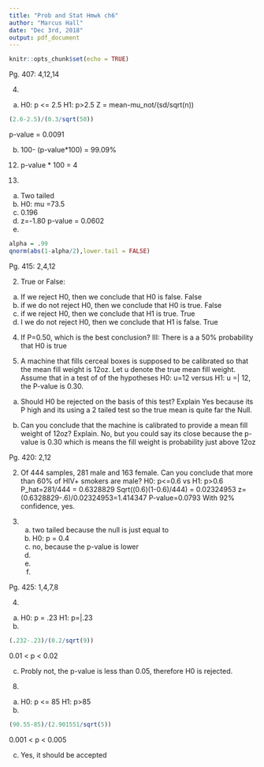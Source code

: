 ```yaml
---
title: "Prob and Stat Hmwk ch6"
author: "Marcus Hall"
date: "Dec 3rd, 2018"
output: pdf_document
---
```


```r
knitr::opts_chunk$set(echo = TRUE)
```
Pg. 407: 4,12,14

4) 
a) H0: p <= 2.5  H1: p>2.5
Z = mean-mu_not/(sd/sqrt(n))
```r
(2.6-2.5)/(0.3/sqrt(50))
``` 
p-value = 0.0091

b) 100- (p-value*100) =  99.09%

12) p-value * 100 = 4 

14)
a) Two tailed
b) H0: mu =73.5
c) 0.196
d) z=-1.80 
    p-value = 0.0602
e) 
```r
alpha = .99
qnorm(abs(1-alpha/2),lower.tail = FALSE)
```

Pg. 415: 2,4,12

2) True or False:
a) If we reject H0, then we conclude that H0 is false.
    False
b) if we do not reject H0, then we conclude that H0 is true.
    False
c) if we reject H0, then we conclude that H1 is true.
    True
d) I we do not reject H0, then we conclude that H1 is false.
    True

4) If P=0.50, which is the best conclusion?
        III: There is a a 50% probability that H0 is true

12) A machine that fills cerceal boxes is supposed to be calibrated so that the mean
fill weight is 12oz. Let u denote the true mean fill weight. Assume that in a test of
of the hypotheses H0: u=12 versus H1: u =| 12, the P-value is 0.30.

a. Should H0 be rejected on the basis of this test? Explain
    Yes because its P high and its using a 2 tailed test so the true mean is quite far
    the Null.
    

b. Can you conclude that the machine is calibrated to provide a mean fill weight of 12oz?
Explain.
    No, but you could say its close because the p-value is 0.30 which is means the fill weight
    is probability just above 12oz 

Pg. 420: 2,12

2) Of 444 samples, 281 male and 163 female. Can you conclude that more than 60% of 
    HIV+ smokers are male?
        H0: p<=0.6 vs H1: p>0.6
        P_hat=281/444 = 0.6328829
        Sqrt((0.6)(1-0.6)/444) = 0.02324953
        z=(0.6328829-.6)/0.02324953=1.414347
        P-value=0.0793
        With 92% confidence, yes.

12) a) two tailed because the null is just equal to
    b) H0: p = 0.4
    c) no, because the p-value is lower
    d) 
    e) 
    f) 

Pg. 425: 1,4,7,8

4) 
a) H0: p = .23  H1: p=|.23
b) 
```r
(.232-.23)/(0.2/sqrt(9))
```
0.01 < p < 0.02

c) Probly not, the p-value is less than 0.05, therefore H0 is rejected.


8)
a) H0: p <= 85  H1: p>85
b) 
```r
(90.55-85)/(2.901551/sqrt(5))
```
0.001 < p < 0.005

c) Yes, it should be accepted



